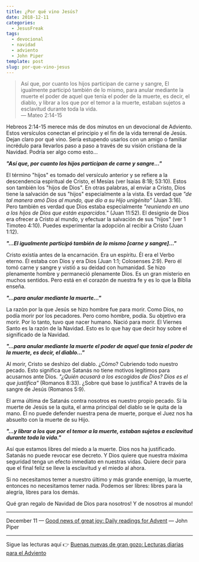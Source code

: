 ```yaml
---
title: ¿Por qué vino Jesús?
date: 2018-12-11
categories:
  - JesusFreak
tags:
  - devocional
  - navidad
  - adviento
  - John Piper
template: post
slug: por-que-vino-jesus
---
```


> Así que, por cuanto los hijos participan de carne y sangre, El igualmente participó también de lo mismo, para anular mediante la muerte el poder de aquel que tenía el poder de la muerte, es decir, el diablo, y librar a los que por el temor a la muerte, estaban sujetos a esclavitud durante toda la vida.<br />
> — Mateo 2:14-15

Hebreos 2:14-15 merece más de dos minutos en un devocional de Adviento. Estos versículos conectan el principio y el fin de la vida terrenal de Jesús. Dejan claro por qué vino. Sería estupendo usarlos con un amigo o familiar incrédulo para llevarlos paso a paso a través de su visión cristiana de la Navidad. Podría ser algo como esto...

**_"Así que, por cuanto los hijos participan de carne y sangre..."_**

El término "hijos" es tomado del versículo anterior y se refiere a la descendencia espiritual de Cristo, el Mesías (ver Isaías 8:18; 53:10). Estos son también los "hijos de Dios". En otras palabras, al enviar a Cristo, Dios tiene la salvación de sus "hijos" especialmente a la vista. Es verdad que _"de tal manera amó Dios al mundo, que dio a su Hijo unigénito"_ (Juan 3:16). Pero también es verdad que Dios estaba especialmente _"reuniendo en uno a los hijos de Dios que están esparcidos."_ (Juan 11:52). El designio de Dios era ofrecer a Cristo al mundo, y efectuar la salvación de sus "hijos" (ver 1 Timoteo 4:10). Puedes experimentar la adopción al recibir a Cristo (Juan 1:12).

**_"...El igualmente participó también de lo mismo [carne y sangre]..."_**

Cristo existía antes de la encarnación. Era un espíritu. Él era el Verbo eterno. Él estaba con Dios y era Dios (Juan 1:1; Colosenses 2:9). Pero él tomó carne y sangre y vistió a su deidad con humanidad. Se hizo plenamente hombre y permaneció plenamente Dios. Es un gran misterio en muchos sentidos. Pero está en el corazón de nuestra fe y es lo que la Biblia enseña.

**_"...para anular mediante la muerte..."_**

La razón por la que Jesús se hizo hombre fue para morir. Como Dios, no podía morir por los pecadores. Pero como hombre, podía. Su objetivo era morir. Por lo tanto, tuvo que nacer humano. Nació para morir. El Viernes Santo es la razón de la Navidad. Esto es lo que hay que decir hoy sobre el significado de la Navidad.

**_"...para anular mediante la muerte el poder de aquel que tenía el poder de la muerte, es decir, el diablo..."_**

Al morir, Cristo se deshizo del diablo. ¿Cómo? Cubriendo todo nuestro pecado. Esto significa que Satanás no tiene motivos legítimos para acusarnos ante Dios. _"¿Quién acusará a los escogidos de Dios? Dios es el que justifica"_ (Romanos 8:33). ¿Sobre qué base lo justifica? A través de la sangre de Jesús (Romanos 5:9).

El arma última de Satanás contra nosotros es nuestro propio pecado. Si la muerte de Jesús se la quita, el arma principal del diablo se le quita de la mano. Él no puede defender nuestra pena de muerte, porque el Juez nos ha absuelto con la muerte de su Hijo.

**_"...y librar a los que por el temor a la muerte, estaban sujetos a esclavitud durante toda la vida."_**

Así que estamos libres del miedo a la muerte. Dios nos ha justificado. Satanás no puede revocar ese decreto. Y Dios quiere que nuestra máxima seguridad tenga un efecto inmediato en nuestras vidas. Quiere decir para que el final feliz se lleve la esclavitud y el miedo al ahora.

Si no necesitamos temer a nuestro último y más grande enemigo, la muerte, entonces no necesitamos temer nada. Podemos ser libres: libres para la alegría, libres para los demás.

Qué gran regalo de Navidad de Dios para nosotros! Y de nosotros al mundo!

---

December 11 — [Good news of great joy: Daily readings for Advent](https://www.desiringgod.org/books/good-news-of-great-joy) — John Piper

---

Sigue las lecturas aquí 👉 [Buenas nuevas de gran gozo: Lecturas diarias para el Adviento](/buenas-nuevas-de-gran-gozo-lecturas-diarias-para-adviento)
